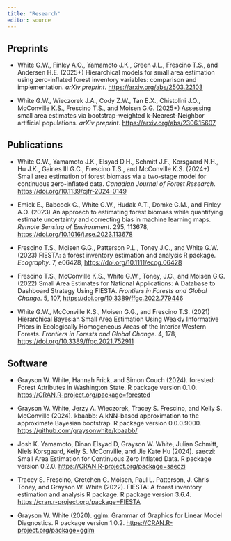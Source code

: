 ```yaml
---
title: "Research"
editor: source
---
```


## Preprints 

-    White G.W., Finley A.O., Yamamoto J.K., Green J.L., Frescino T.S., and Andersen H.E. (2025+) Hierarchical models for small area estimation using zero-inflated forest inventory variables: comparison and implementation. *arXiv preprint*. [https://arxiv.org/abs/2503.22103](https://arxiv.org/abs/2503.22103)

-    White G.W., Wieczorek J.A., Cody Z.W., Tan E.X., Chistolini J.O., McConville K.S., Frescino T.S., and Moisen G.G. (2025+) Assessing small area estimates via bootstrap-weighted k-Nearest-Neighbor artificial populations. *arXiv preprint*. [https://arxiv.org/abs/2306.15607](https://arxiv.org/abs/2306.15607)

## Publications

-   White G.W., Yamamoto J.K., Elsyad D.H., Schmitt J.F., Korsgaard N.H., Hu J.K., Gaines III G.C., Frescino T.S., and McConville K.S. (2024+) Small area estimation of forest biomass via a two-stage model for continuous zero-inflated data. *Canadian Journal of Forest Research*. [https://doi.org/10.1139/cjfr-2024-0149](https://doi.org/10.1139/cjfr-2024-0149)

-   Emick E., Babcock C., White G.W., Hudak A.T., Domke G.M., and Finley A.O. (2023) An approach to estimating forest biomass while quantifying estimate uncertainty and correcting bias in machine learning maps. *Remote Sensing of Environment*. 295, 113678, [https://doi.org/10.1016/j.rse.2023.113678](https://doi.org/10.1016/j.rse.2023.113678)

-   Frescino T.S., Moisen G.G., Patterson P.L., Toney J.C., and White G.W. (2023) FIESTA: a forest inventory estimation and analysis R package. *Ecography*. 7, e06428, [https://doi.org/10.1111/ecog.06428](https://doi.org/10.1111/ecog.06428)

-   Frescino T.S., McConville K.S., White G.W., Toney, J.C., and Moisen G.G. (2022) Small Area Estimates for National Applications: A Database to Dashboard Strategy Using FIESTA. *Frontiers in Forests and Global Change*. 5, 107, [https://doi.org/10.3389/ffgc.2022.779446](https://doi.org/10.3389/ffgc.2022.779446)

-   White G.W., McConville K.S., Moisen G.G., and Frescino T.S. (2021) Hierarchical Bayesian Small Area Estimation Using Weakly Informative Priors in Ecologically Homogeneous Areas of the Interior Western Forests. *Frontiers in Forests and Global Change*. 4, 178, [https://doi.org/10.3389/ffgc.2021.752911](https://doi.org/10.3389/ffgc.2021.752911)

## Software 

-   Grayson W. White, Hannah Frick, and Simon Couch (2024). forested: Forest Attributes in Washington State. R package version 0.1.0. [https://CRAN.R-project.org/package=forested](https://CRAN.R-project.org/package=forested)

-   Grayson W. White, Jerzy A. Wieczorek, Tracey S. Frescino, and Kelly S. McConville (2024). kbaabb: A kNN-based approximation to the approximate Bayesian bootstrap. R package version 0.0.0.9000. [https://github.com/graysonwhite/kbaabb/](https://github.com/graysonwhite/kbaabb/)

-   Josh K. Yamamoto, Dinan Elsyad D, Grayson W. White, Julian Schmitt, Niels Korsgaard, Kelly S. McConville, and Jie Kate Hu (2024). saeczi: Small Area Estimation for Continuous Zero Inflated Data. R package version 0.2.0. [https://CRAN.R-project.org/package=saeczi](https://CRAN.R-project.org/package=saeczi)

-   Tracey S. Frescino, Gretchen G. Moisen, Paul L. Patterson, J. Chris Toney, and Grayson W. White (2022). FIESTA: A forest inventory estimation and analysis R package. R package version 3.6.4. [https://cran.r-project.org/package=FIESTA](https://cran.r-project.org/package=FIESTA)

-   Grayson W. White (2020). gglm: Grammar of Graphics for Linear Model Diagnostics. R package version 1.0.2. [https://CRAN.R-project.org/package=gglm](https://CRAN.R-project.org/package=gglm)